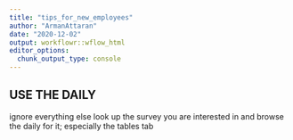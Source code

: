 ```yaml
---
title: "tips_for_new_employees"
author: "ArmanAttaran"
date: "2020-12-02"
output: workflowr::wflow_html
editor_options:
  chunk_output_type: console
---
```


## USE THE DAILY
ignore everything else look up the survey you are interested in and browse the daily for it; especially the tables tab



```r

```

